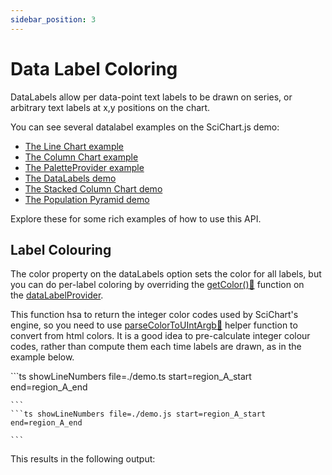 ```yaml
---
sidebar_position: 3
---
```


# Data Label Coloring

DataLabels allow per data-point text labels to be drawn on series, or arbitrary text labels at x,y positions on the chart.

You can see several datalabel examples on the SciChart.js demo:

- [The Line Chart example](https://demo.scichart.com/javascript-line-chart)
- [The Column Chart example](https://demo.scichart.com/javascript-column-chart)
- [The PaletteProvider example](https://demo.scichart.com/javascript-chart-color-points-individually-with-paletteprovider)
- [The DataLabels demo](https://demo.scichart.com/javascript-datalabels)
- [The Stacked Column Chart demo](https://demo.scichart.com/javascript/stacked-column-chart)
- [The Population Pyramid demo](https://demo.scichart.com/javascript/population-pyramid)

Explore these for some rich examples of how to use this API.

## Label Colouring

The color property on the dataLabels option sets the color for all labels, but you can do per-label coloring by overriding the [getColor():blue_book:](https://www.scichart.com/documentation/js/current/typedoc/classes/datalabelprovider.html#getcolor) function on the [dataLabelProvider](https://www.scichart.com/documentation/js/current/typedoc/classes/datalabelprovider.html).

This function hsa to return the integer color codes used by SciChart's engine, so you need to use [parseColorToUIntArgb:blue_book:](https://www.scichart.com/documentation/js/current/typedoc/index.html#parsecolortouintargb) helper function to convert from html colors. It is a good idea to pre-calculate integer colour codes, rather than compute them each time labels are drawn, as in the example below.

<CodeSnippetBlock>
    ```ts showLineNumbers file=./demo.ts start=region_A_start end=region_A_end

    ```
    ```ts showLineNumbers file=./demo.js start=region_A_start end=region_A_end

    ```

</CodeSnippetBlock>

This results in the following output:

<LiveDocSnippet />
